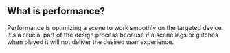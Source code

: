 ## What is performance?&#x20;

Performance is optimizing a scene to work smoothly on the targeted device. It's a crucial part of the design process because if a scene lags or glitches when played it will not deliver the desired user experience.&#x20;